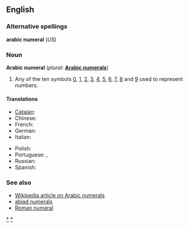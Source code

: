 ==English==

===Alternative spellings===
'''arabic numeral''' (''US'')

===Noun===
'''Arabic numeral'''  (''plural:'' '''[[Arabic numerals]]''')

# {{arithmetic}} Any of the ten symbols [[0]], [[1]], [[2]], [[3]], [[4]], [[5]], [[6]], [[7]], [[8]] and [[9]] used to represent numbers.

====Translations====
{{trans-top|any of the ten symbols from 0 through 9}}
* [[Catalan]]: {{t|ca|xifra aràbiga|f}}
* Chinese: {{t-|cmn|阿拉伯数字|tr=ālābó shùzì|sc=Hani|xs=Mandarin}}
* French: {{t-|fr|chiffre arabe|m}}
* German: {{t-|de|arabische Ziffer|f}}
* Italian: {{t-|it|numero arabo|m}}
{{trans-mid}}
* Polish: {{t-|pl|cyfra arabska|f}}
* Portuguese: {{t+|pt|algarismo arábico|m}}, {{t|pt|algarismo|m}}
* Russian: {{t|ru|арабская цифра|f|tr=arábskaja cífra|sc=Cyrl}}
* Spanish: {{t-|es|número arábigo|m}}
{{trans-bottom}}

===See also===
* [[w:Arabic Numerals|Wikipedia article on Arabic numerals]]
* [[abjad numerals]]
* [[Roman numeral]]

[[Category:Arabic digits|*]]
[[Category:Arabic numerals|*]]